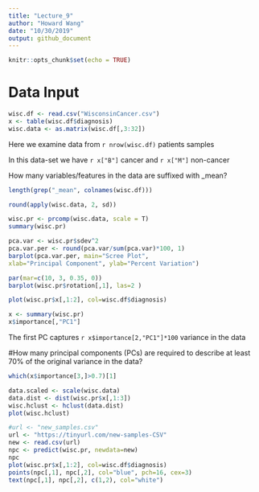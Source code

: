 ```yaml
---
title: "Lecture_9"
author: "Howard Wang"
date: "10/30/2019"
output: github_document
---
```


```r
knitr::opts_chunk$set(echo = TRUE)
```

# Data Input
```r
wisc.df <- read.csv("WisconsinCancer.csv")
x <- table(wisc.df$diagnosis)
wisc.data <- as.matrix(wisc.df[,3:32])
```

Here we examine data from `r nrow(wisc.df)` patients samples

In this data-set we have `r x["B"]` cancer and `r x["M"]` non-cancer

How many variables/features in the data are suffixed with _mean?

```r
length(grep("_mean", colnames(wisc.df)))
```

```r
round(apply(wisc.data, 2, sd))
```

```r
wisc.pr <- prcomp(wisc.data, scale = T)
summary(wisc.pr)

pca.var <- wisc.pr$sdev^2
pca.var.per <- round(pca.var/sum(pca.var)*100, 1)
barplot(pca.var.per, main="Scree Plot",
xlab="Principal Component", ylab="Percent Variation")

par(mar=c(10, 3, 0.35, 0))
barplot(wisc.pr$rotation[,1], las=2 )

plot(wisc.pr$x[,1:2], col=wisc.df$diagnosis)
```

```r
x <- summary(wisc.pr)
x$importance[,"PC1"]
```
The first PC captures `r x$importance[2,"PC1"]*100` variance in the data

#How many principal components (PCs) are required to describe at least 70% of the original variance in the data? 

```r
which(x$importance[3,]>0.7)[1]
```

```r
data.scaled <- scale(wisc.data)
data.dist <- dist(wisc.pr$x[,1:3])
wisc.hclust <- hclust(data.dist)
plot(wisc.hclust)
```

```r
#url <- "new_samples.csv"
url <- "https://tinyurl.com/new-samples-CSV"
new <- read.csv(url)
npc <- predict(wisc.pr, newdata=new)
npc
plot(wisc.pr$x[,1:2], col=wisc.df$diagnosis)
points(npc[,1], npc[,2], col="blue", pch=16, cex=3)
text(npc[,1], npc[,2], c(1,2), col="white")
```







